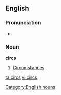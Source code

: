 ==English==

===Pronunciation===
* {{IPA|/sɜːks/}}

===Noun===
'''circs''' {{pluralia tantum}}

# {{informal|dated}} [[circumstances|Circumstances]].

[[Category:English nouns]]

[[ta:circs]]
[[vi:circs]]